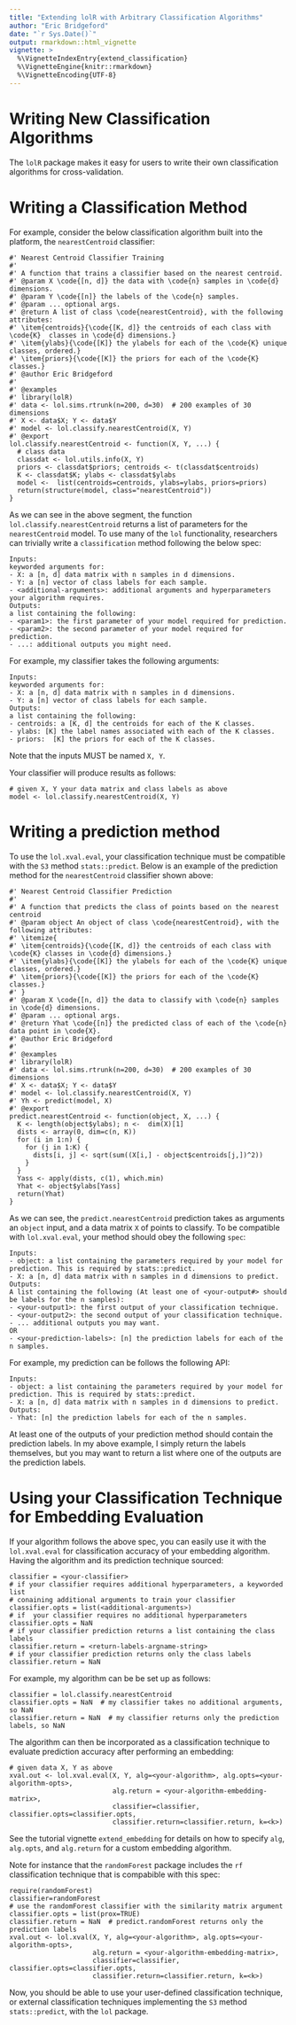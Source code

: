 ```yaml
---
title: "Extending lolR with Arbitrary Classification Algorithms"
author: "Eric Bridgeford"
date: "`r Sys.Date()`"
output: rmarkdown::html_vignette
vignette: >
  %\VignetteIndexEntry{extend_classification}
  %\VignetteEngine{knitr::rmarkdown}
  %\VignetteEncoding{UTF-8}
---
```


# Writing New Classification Algorithms

The `lolR` package makes it easy for users to write their own classification algorithms for cross-validation.

# Writing a Classification Method

For example, consider the below classification algorithm built into the platform, the `nearestCentroid` classifier:

```
#' Nearest Centroid Classifier Training
#'
#' A function that trains a classifier based on the nearest centroid.
#' @param X \code{[n, d]} the data with \code{n} samples in \code{d} dimensions.
#' @param Y \code{[n]} the labels of the \code{n} samples.
#' @param ... optional args.
#' @return A list of class \code{nearestCentroid}, with the following attributes:
#' \item{centroids}{\code{[K, d]} the centroids of each class with \code{K}  classes in \code{d} dimensions.}
#' \item{ylabs}{\code{[K]} the ylabels for each of the \code{K} unique classes, ordered.}
#' \item{priors}{\code{[K]} the priors for each of the \code{K} classes.}
#' @author Eric Bridgeford
#'
#' @examples
#' library(lolR)
#' data <- lol.sims.rtrunk(n=200, d=30)  # 200 examples of 30 dimensions
#' X <- data$X; Y <- data$Y
#' model <- lol.classify.nearestCentroid(X, Y)
#' @export
lol.classify.nearestCentroid <- function(X, Y, ...) {
  # class data
  classdat <- lol.utils.info(X, Y)
  priors <- classdat$priors; centroids <- t(classdat$centroids)
  K <- classdat$K; ylabs <- classdat$ylabs
  model <-  list(centroids=centroids, ylabs=ylabs, priors=priors)
  return(structure(model, class="nearestCentroid"))
}
```

As we can see in the above segment, the function `lol.classify.nearestCentroid` returns a list of parameters for the `nearestCentroid` model. To use many of the `lol` functionality, researchers can trivially write a `classification` method following the below spec:

```
Inputs:
keyworded arguments for:
- X: a [n, d] data matrix with n samples in d dimensions.
- Y: a [n] vector of class labels for each sample.
- <additional-arguments>: additional arguments and hyperparameters your algorithm requires.
Outputs:
a list containing the following:
- <param1>: the first parameter of your model required for prediction.
- <param2>: the second parameter of your model required for prediction.
- ...: additional outputs you might need.
```

For example, my classifier takes the following arguments:

```
Inputs:
keyworded arguments for:
- X: a [n, d] data matrix with n samples in d dimensions.
- Y: a [n] vector of class labels for each sample.
Outputs:
a list containing the following:
- centroids: a [K, d] the centroids for each of the K classes.
- ylabs: [K] the label names associated with each of the K classes.
- priors:  [K] the priors for each of the K classes.
```

Note that the inputs MUST be named `X, Y`.

Your classifier will produce results as follows:

```
# given X, Y your data matrix and class labels as above
model <- lol.classify.nearestCentroid(X, Y)
```

# Writing a prediction method

To use the `lol.xval.eval`, your classification technique must be compatible with the `S3` method `stats::predict`. Below is an example of the prediction method for the `nearestCentroid` classifier shown above:

```
#' Nearest Centroid Classifier Prediction
#'
#' A function that predicts the class of points based on the nearest centroid
#' @param object An object of class \code{nearestCentroid}, with the following attributes:
#' \itemize{
#' \item{centroids}{\code{[K, d]} the centroids of each class with \code{K} classes in \code{d} dimensions.}
#' \item{ylabs}{\code{[K]} the ylabels for each of the \code{K} unique classes, ordered.}
#' \item{priors}{\code{[K]} the priors for each of the \code{K} classes.}
#' }
#' @param X \code{[n, d]} the data to classify with \code{n} samples in \code{d} dimensions.
#' @param ... optional args.
#' @return Yhat \code{[n]} the predicted class of each of the \code{n} data point in \code{X}.
#' @author Eric Bridgeford
#'
#' @examples
#' library(lolR)
#' data <- lol.sims.rtrunk(n=200, d=30)  # 200 examples of 30 dimensions
#' X <- data$X; Y <- data$Y
#' model <- lol.classify.nearestCentroid(X, Y)
#' Yh <- predict(model, X)
#' @export
predict.nearestCentroid <- function(object, X, ...) {
  K <- length(object$ylabs); n <-  dim(X)[1]
  dists <- array(0, dim=c(n, K))
  for (i in 1:n) {
    for (j in 1:K) {
      dists[i, j] <- sqrt(sum((X[i,] - object$centroids[j,])^2))
    }
  }
  Yass <- apply(dists, c(1), which.min)
  Yhat <- object$ylabs[Yass]
  return(Yhat)
}
```

As we can see, the `predict.nearestCentroid` prediction takes as arguments an `object` input, and a data matrix `X` of points to classify. To be compatible with `lol.xval.eval`, your method should obey the following `spec`:

```
Inputs:
- object: a list containing the parameters required by your model for prediction. This is required by stats::predict.
- X: a [n, d] data matrix with n samples in d dimensions to predict.
Outputs:
A list containing the following (At least one of <your-output#> should be labels for the n samples):
- <your-output1>: the first output of your classification technique.
- <your-output2>: the second output of your classification technique.
- ... additional outputs you may want.
OR
- <your-prediction-labels>: [n] the prediction labels for each of the n samples.
```

For example, my prediction can be follows the following API:

```
Inputs:
- object: a list containing the parameters required by your model for prediction. This is required by stats::predict.
- X: a [n, d] data matrix with n samples in d dimensions to predict.
Outputs:
- Yhat: [n] the prediction labels for each of the n samples.
```

At least one of the outputs of your prediction method should contain the prediction labels. In my above example, I simply return the labels themselves, but you may want to return a list where one of the outputs are the prediction labels.

# Using your Classification Technique for Embedding Evaluation

If your algorithm follows the above spec, you can easily use it with the `lol.xval.eval` for classification accuracy of your embedding algorithm. Having the algorithm and its prediction technique sourced:

```
classifier = <your-classifier>
# if your classifier requires additional hyperparameters, a keyworded list
# conaining additional arguments to train your classifier
classifier.opts = list(<additional-arguments>)
# if  your classifier requires no additional hyperparameters
classifier.opts = NaN
# if your classifier prediction returns a list containing the class labels
classifier.return = <return-labels-argname-string>
# if your classifier prediction returns only the class labels
classifier.return = NaN
```

For example, my algorithm can be be set up as follows:

```
classifier = lol.classify.nearestCentroid
classifier.opts = NaN  # my classifier takes no additional arguments, so NaN
classifier.return = NaN  # my classifier returns only the prediction labels, so NaN
```

The algorithm can then be incorporated as a classification technique to evaluate prediction accuracy after performing an embedding:

```
# given data X, Y as above
xval.out <- lol.xval.eval(X, Y, alg=<your-algorithm>, alg.opts=<your-algorithm-opts>,
                          alg.return = <your-algorithm-embedding-matrix>,
                          classifier=classifier, classifier.opts=classifier.opts,
                          classifier.return=classifier.return, k=<k>)
```

See the tutorial vignette `extend_embedding` for details on how to specify `alg`, `alg.opts`, and `alg.return` for a custom embedding algorithm.

Note for instance that the `randomForest` package includes the `rf` classification technique that is compabible with this spec:

```
require(randomForest)
classifier=randomForest
# use the randomForest classifier with the similarity matrix argument
classifier.opts = list(prox=TRUE)
classifier.return = NaN  # predict.randomForest returns only the prediction labels
xval.out <- lol.xval(X, Y, alg=<your-algorithm>, alg.opts=<your-algorithm-opts>,
                     alg.return = <your-algorithm-embedding-matrix>,
                     classifier=classifier, classifier.opts=classifier.opts,
                     classifier.return=classifier.return, k=<k>)
```

Now, you should be able to use your user-defined classification technique, or external classification techniques implementing the `S3` method `stats::predict`, with the `lol` package.
